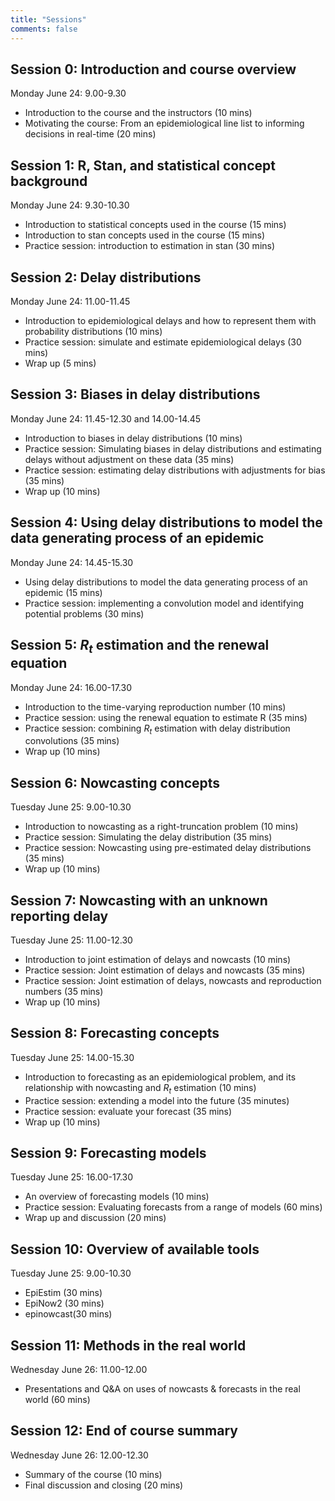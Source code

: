 ```yaml
---
title: "Sessions"
comments: false
---
```


## Session 0: Introduction and course overview

Monday June 24: 9.00-9.30

- Introduction to the course and the instructors (10 mins)
- Motivating the course: From an epidemiological line list to informing decisions in real-time (20 mins)

## Session 1: R, Stan, and statistical concept background

Monday June 24: 9.30-10.30

- Introduction to statistical concepts used in the course (15 mins)
- Introduction to stan concepts used in the course (15 mins)
- Practice session: introduction to estimation in stan (30 mins)

## Session 2: Delay distributions

Monday June 24: 11.00-11.45

- Introduction to epidemiological delays and how to represent them with probability distributions (10 mins)
- Practice session: simulate and estimate epidemiological delays (30 mins)
- Wrap up (5 mins)

## Session 3: Biases in delay distributions

Monday June 24: 11.45-12.30 and 14.00-14.45

- Introduction to biases in delay distributions (10 mins)
- Practice session: Simulating biases in delay distributions and estimating delays without adjustment on these data (35 mins)
- Practice session: estimating delay distributions with adjustments for bias (35 mins)
- Wrap up (10 mins)

## Session 4: Using delay distributions to model the data generating process of an epidemic

Monday June 24: 14.45-15.30

- Using delay distributions to model the data generating process of an epidemic (15 mins)
- Practice session: implementing a convolution model and identifying potential problems (30 mins)

## Session 5: $R_t$ estimation and the renewal equation

Monday June 24: 16.00-17.30

- Introduction to the time-varying reproduction number (10 mins)
- Practice session: using the renewal equation to estimate R (35 mins)
- Practice session: combining $R_t$ estimation with delay distribution convolutions (35 mins)
- Wrap up (10 mins)

## Session 6: Nowcasting concepts

Tuesday June 25: 9.00-10.30

- Introduction to nowcasting as a right-truncation problem (10 mins)
- Practice session: Simulating the delay distribution (35 mins)
- Practice session: Nowcasting using pre-estimated delay distributions (35 mins)
- Wrap up (10 mins)

## Session 7: Nowcasting with an unknown reporting delay

Tuesday June 25: 11.00-12.30

- Introduction to joint estimation of delays and nowcasts (10 mins)
- Practice session: Joint estimation of delays and nowcasts (35 mins)
- Practice session: Joint estimation of delays, nowcasts and reproduction numbers (35 mins)
- Wrap up (10 mins)

## Session 8: Forecasting concepts

Tuesday June 25: 14.00-15.30

- Introduction to forecasting as an epidemiological problem, and its relationship with nowcasting and $R_t$ estimation (10 mins)
- Practice session: extending a model into the future (35 minutes)
- Practice session: evaluate your forecast (35 mins)
- Wrap up (10 mins)

## Session 9: Forecasting models

Tuesday June 25: 16.00-17.30

- An overview of forecasting models (10 mins)
- Practice session: Evaluating forecasts from a range of models (60 mins)
- Wrap up and discussion (20 mins)

## Session 10: Overview of available tools

Tuesday June 25: 9.00-10.30

- EpiEstim (30 mins)
- EpiNow2 (30 mins)
- epinowcast(30 mins)

## Session 11: Methods in the real world

Wednesday June 26: 11.00-12.00

- Presentations and Q&A on uses of nowcasts & forecasts in the real world (60 mins)

## Session 12: End of course summary

Wednesday June 26: 12.00-12.30

- Summary of the course (10 mins)
- Final discussion and closing (20 mins)
